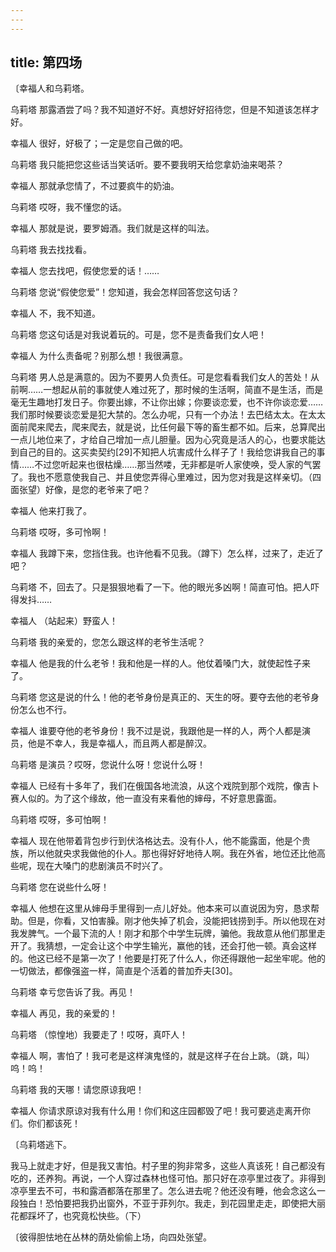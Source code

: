 ```yaml
---
---
---
```

title: 第四场
---




〔幸福人和乌莉塔。





乌莉塔 那露酒尝了吗？我不知道好不好。真想好好招待您，但是不知道该怎样才好。

幸福人 很好，好极了；一定是您自己做的吧。

乌莉塔 我只能把您这些话当笑话听。要不要我明天给您拿奶油来喝茶？

幸福人 那就承您情了，不过要疯牛的奶油。

乌莉塔 哎呀，我不懂您的话。

幸福人 那就是说，要罗姆酒。我们就是这样的叫法。

乌莉塔 我去找找看。

幸福人 您去找吧，假使您爱的话！……

乌莉塔 您说“假使您爱”！您知道，我会怎样回答您这句话？

幸福人 不，我不知道。

乌莉塔 您这句话是对我说着玩的。可是，您不是责备我们女人吧！

幸福人 为什么责备呢？别那么想！我很满意。

乌莉塔 男人总是满意的。因为不要男人负责任。可是您看看我们女人的苦处！从前啊……一想起从前的事就使人难过死了，那时候的生活啊，简直不是生活，而是毫无生趣地打发日子。你要出嫁，不让你出嫁；你要谈恋爱，也不许你谈恋爱……我们那时候要谈恋爱是犯大禁的。怎么办呢，只有一个办法！去巴结太太。在太太面前爬来爬去，爬来爬去，就是说，比任何最下等的畜生都不如。后来，总算爬出一点儿地位来了，才给自己增加一点儿胆量。因为心究竟是活人的心，也要求能达到自己的目的。这买卖契约[29]不知把人坑害成什么样子了！我给您讲我自己的事情……不过您听起来也很枯燥……那当然喽，无非都是听人家使唤，受人家的气罢了。我也不愿意使我自己、并且使您弄得心里难过，因为您对我是这样亲切。（四面张望）好像，是您的老爷来了吧？

幸福人 他来打我了。

乌莉塔 哎呀，多可怜啊！

幸福人 我蹲下来，您挡住我。也许他看不见我。（蹲下）怎么样，过来了，走近了吧？

乌莉塔 不，回去了。只是狠狠地看了一下。他的眼光多凶啊！简直可怕。把人吓得发抖……

幸福人 （站起来）野蛮人！

乌莉塔 我的亲爱的，您怎么跟这样的老爷生活呢？

幸福人 他是我的什么老爷！我和他是一样的人。他仗着嗓门大，就使起性子来了。

乌莉塔 您这是说的什么！他的老爷身份是真正的、天生的呀。要夺去他的老爷身份怎么也不行。

幸福人 谁要夺他的老爷身份！我不过是说，我跟他是一样的人，两个人都是演员，他是不幸人，我是幸福人，而且两人都是醉汉。

乌莉塔 是演员？哎呀，您说什么呀！您说什么呀！

幸福人 已经有十多年了，我们在俄国各地流浪，从这个戏院到那个戏院，像吉卜赛人似的。为了这个缘故，他一直没有来看他的婶母，不好意思露面。

乌莉塔 哎呀，多可怕啊！

幸福人 现在他带着背包步行到伏洛格达去。没有仆人，他不能露面，他是个贵族，所以他就央求我做他的仆人。那也得好好地待人啊。我在外省，地位还比他高些呢，现在大嗓门的悲剧演员不时兴了。

乌莉塔 您在说些什么呀！

幸福人 他想在这里从婶母手里得到一点儿好处。他本来可以直说因为穷，恳求帮助。但是，你看，又怕害臊。刚才他失掉了机会，没能把钱捞到手。所以他现在对我发脾气。一个最下流的人！刚才和那个中学生玩牌，骗他。我故意从他们那里走开了。我猜想，一定会让这个中学生输光，赢他的钱，还会打他一顿。真会这样的。他这已经不是第一次了！他要是打死了什么人，你还得跟他一起坐牢呢。他的一切做法，都像强盗一样，简直是个活着的普加乔夫[30]。

乌莉塔 幸亏您告诉了我。再见！

幸福人 再见，我的亲爱的！

乌莉塔 （惊惶地）我要走了！哎呀，真吓人！

幸福人 啊，害怕了！我可老是这样演鬼怪的，就是这样子在台上跳。（跳，叫）呜！呜！

乌莉塔 我的天哪！请您原谅我吧！

幸福人 你请求原谅对我有什么用！你们和这庄园都毁了吧！我可要逃走离开你们。你们都该死！

〔乌莉塔逃下。

我马上就走才好，但是我又害怕。村子里的狗非常多，这些人真该死！自己都没有吃的，还养狗。再说，一个人穿过森林也怪可怕。那只好在凉亭里过夜了。非得到凉亭里去不可，书和露酒都落在那里了。怎么进去呢？他还没有睡，他会念这么一段独白！恐怕要把我扔出窗外，不亚于菲列尔。我走，到花园里走走，即使把大丽花都踩坏了，也究竟松快些。（下）

〔彼得胆怯地在丛林的荫处偷偷上场，向四处张望。